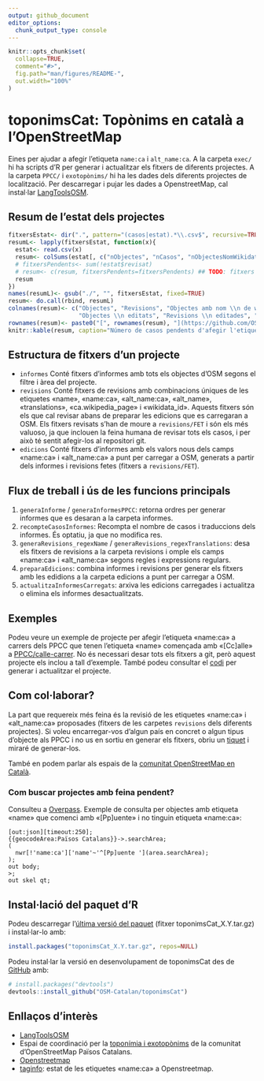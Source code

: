 ```yaml
---
output: github_document
editor_options: 
  chunk_output_type: console
---
```


<!-- README.md is generated from README.Rmd. Please edit that file & devtools::build_readme() -->

```r
knitr::opts_chunk$set(
  collapse=TRUE,
  comment="#>",
  fig.path="man/figures/README-",
  out.width="100%"
)
```

# toponimsCat: Topònims en català a l'OpenStreetMap

<!-- badges: start -->
<!-- badges: end -->

Eines per ajudar a afegir l'etiqueta ```name:ca``` i ```alt_name:ca```.
A la carpeta ```exec/``` hi ha scripts d'R per generar i actualitzar els fitxers
de diferents projectes. A la carpeta ```PPCC/``` i ```exotopònims/``` hi ha les
dades dels diferents projectes de localització.
Per descarregar i pujar les dades a OpenstreetMap, cal instal·lar
[LangToolsOSM](https://github.com/OSM-Catalan/LangToolsOSM).


## Resum de l'estat dels projectes

```r
fitxersEstat<- dir(".", pattern="(casos|estat).*\\.csv$", recursive=TRUE, full.names=TRUE)
resumL<- lapply(fitxersEstat, function(x){
  estat<- read.csv(x)
  resum<- colSums(estat[, c("nObjectes", "nCasos", "nObjectesNomWikidata", "nCasosNomWikidata", "nObjectesEditat", "nCasosEditat", "nObjectesNomWikidataEditat", "nCasosNomWikidataEditat")])
  # fitxersPendents<- sum(!estat$revisat)
  # resum<- c(resum, fitxersPendents=fitxersPendents) ## TODO: fitxers unificats
  resum
})
names(resumL)<- gsub("./", "", fitxersEstat, fixed=TRUE)
resum<- do.call(rbind, resumL)
colnames(resum)<- c("Objectes", "Revisions", "Objectes amb nom \\n de wikidata", "Revisions amb nom \\n de wikidata",
                    "Objectes \\n editats", "Revisions \\n editades", "Objectes amb nom \\n de wikidata editats", "Revisions amb nom \\n de wikidata editades")
rownames(resum)<- paste0("[", rownames(resum), "](https://github.com/OSM-Catalan/toponimsCat/blob/main/", rownames(resum), ")")
knitr::kable(resum, caption="Número de casos pendents d'afegir l'etiqueta «name:ca» i número de casos editats per cada projecte. Per projectes sense revisió unificada, pot haver-hi casos duplicats en fitxers diferents.")
```


## Estructura de fitxers d’un projecte

* ```informes``` Conté fitxers d’informes amb tots els objectes d’OSM segons el
filtre i àrea del projecte.
* ```revisions``` Conté fitxers de revisions amb combinacions úniques de les
etiquetes «name», «name:ca», «alt_name:ca», «alt_name», «translations»,
«ca.wikipedia_page» i «wikidata_id».
Aquests fitxers són els que cal revisar abans de preparar les edicions que es
carregaran a OSM. Els fitxers revisats s’han de moure a ```revisions/FET``` i
són els més valuoso, ja que inclouen la feina humana de revisar tots els casos,
i per això té sentit afegir-los al repositori git.
* ```edicions``` Conté fitxers d’informes amb els valors nous dels camps
«name:ca» i «alt_name:ca» a punt per carregar a OSM, generats a partir dels
informes i revisions fetes (fitxers a ```revisions/FET```).


## Flux de treball i ús de les funcions principals

1. ```generaInforme``` / ```generaInformesPPCC```: retorna ordres per generar informes que es desaran a la carpeta informes.
2. ```recompteCasosInformes```: Recompta el nombre de casos i traduccions dels informes. És optatiu, ja que no modifica res.
3. ```generaRevisions_regexName``` / ```generaRevisions_regexTranslations```: desa els fitxers de revisions a la carpeta revisions i omple els camps «name:ca» i «alt_name:ca» segons regles i expressions regulars.
4. ```preparaEdicions```: combina informes i revisions per generar els fitxers amb les edidions a la carpeta edicions a punt per carregar a OSM.
5. ```actualitzaInformesCarregats```: arxiva les edicions carregades i actualitza o elimina els informes desactualitzats.


## Exemples

Podeu veure un exemple de projecte per afegir l’etiqueta «name:ca» a carrers
dels PPCC que tenen l’etiqueta «name» començada amb «[Cc]alle» a [PPCC/calle-carrer](https://github.com/OSM-Catalan/toponimsCat/tree/main/PPCC/calle-carrer).
No és necessari desar tots els fitxers a git, però aquest projecte els inclou a
tall d’exemple. També podeu consultar el [codi](https://github.com/OSM-Catalan/toponimsCat/blob/main/exec/projecte-PPCC_calle-carrer.r)
per generar i actualitzar el projecte.


## Com col·laborar?

La part que requereix més feina és la revisió de les etiquetes «name:ca» i
«alt_name:ca» proposades (fitxers de les carpetes ```revisions``` dels diferents
projectes). Si voleu encarregar-vos d'algun país en concret o algun tipus
d'objecte als PPCC i no us en sortiu en generar els fitxers, obriu un
[tiquet](https://github.com/OSM-Catalan/toponimsCat/issues) i miraré de
generar-los.

També en podem parlar als espais de la [comunitat OpenStreetMap en Català](https://wiki.openstreetmap.org/wiki/WikiProject_Catalan#Canals_de_comunicaci%C3%B3_i_mitjans_de_difusi%C3%B3).


### Com buscar projectes amb feina pendent?

Consulteu a [Overpass](https://www.overpass-turbo.eu/?Q=%5Bout%3Ajson%5D%5Btimeout%3A250%5D%3B%0A%7B%7BgeocodeArea%3APa%C3%AFsos%20Catalans%7D%7D-%3E.searchArea%3B%0A(%0A%20%20nwr%5B!'name%3Aca'%5D%5B'name'~'%5E%5BPp%5Duente%20'%5D(area.searchArea)%3B%0A)%3B%0Aout%20body%3B%0A%3E%3B%0Aout%20skel%20qt%3B&C=40.41768;0.8844;7). Exemple de consulta per objectes amb etiqueta «name» que comenci amb «[Pp]uente» i no tinguin etiqueta «name:ca»:

```{}
[out:json][timeout:250];
{{geocodeArea:Països Catalans}}->.searchArea;
(
  nwr[!'name:ca']['name'~'^[Pp]uente '](area.searchArea);
);
out body;
>;
out skel qt;
```


## Instal·lació del paquet d'R

Podeu descarregar l'[última versió del paquet](https://github.com/OSM-Catalan/toponimsCat/releases/latest)
(fitxer toponimsCat_X.Y.tar.gz) i instal·lar-lo amb:

``` r
install.packages("toponimsCat_X.Y.tar.gz", repos=NULL)
``` 

Podeu instal·lar la versió en desenvolupament de toponimsCat des de
[GitHub](https://github.com/) amb:

``` r
# install.packages("devtools")
devtools::install_github("OSM-Catalan/toponimsCat")
```


## Enllaços d’interès

* [LangToolsOSM](https://github.com/OSM-Catalan/LangToolsOSM)
* Espai de coordinació per la [toponímia i exotopònims](https://wiki.openstreetmap.org/wiki/WikiProject_Catalan/Topon%C3%ADmia_i_exotop%C3%B2nims) de la comunitat d’OpenStreetMap Països Catalans.
* [Openstreetmap](https://openstreetmap.org)
* [taginfo](https://taginfo.openstreetmap.org/keys/name:ca): estat de les etiquetes «name:ca» a Openstreetmap.
